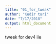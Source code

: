 ```yaml
---
title: "01_for_tweak"
author: "Kedir turi"
date: "7/17/2018"
output: html_document
---
```


tweek for dev4 ile